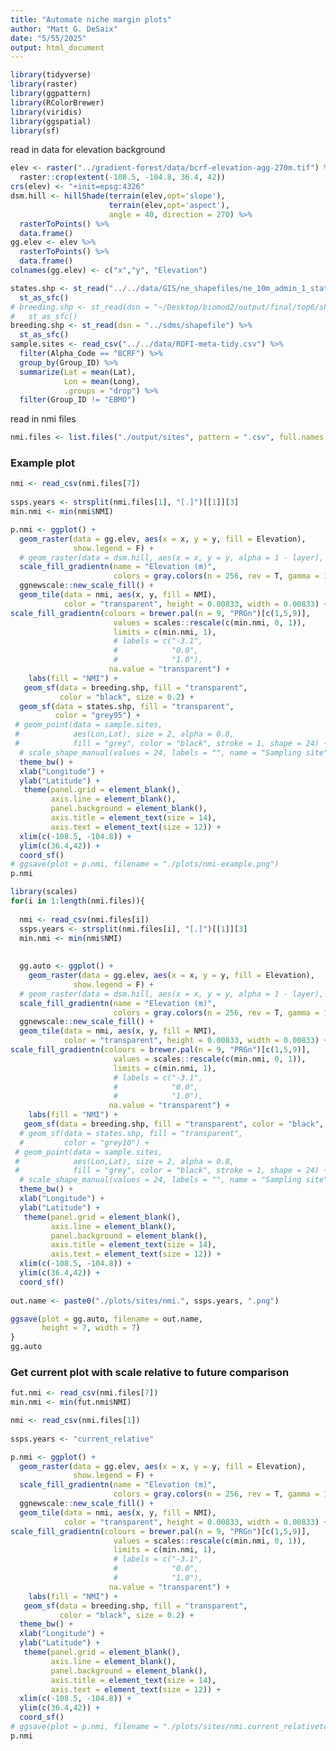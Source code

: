 ```yaml
---
title: "Automate niche margin plots"
author: "Matt G. DeSaix"
date: "5/55/2025"
output: html_document
---
```


```r
library(tidyverse)
library(raster)
library(ggpattern)
library(RColorBrewer)
library(viridis)
library(ggspatial)
library(sf)
```


read in data for elevation background

```r
elev <- raster("../gradient-forest/data/bcrf-elevation-agg-270m.tif") %>%
  raster::crop(extent(-108.5, -104.8, 36.4, 42))
crs(elev) <- "+init=epsg:4326"
dsm.hill <- hillShade(terrain(elev,opt='slope'), 
                      terrain(elev,opt='aspect'),
                      angle = 40, direction = 270) %>%
  rasterToPoints() %>%
  data.frame()
gg.elev <- elev %>%
  rasterToPoints() %>%
  data.frame()
colnames(gg.elev) <- c("x","y", "Elevation")

states.shp <- st_read("../../data/GIS/ne_shapefiles/ne_10m_admin_1_states_provinces_lines.shp") %>%
  st_as_sfc()
# breeding.shp <- st_read(dsn = "~/Desktop/biomod2/output/final/top6/shapefile") %>%
#   st_as_sfc()
breeding.shp <- st_read(dsn = "../sdms/shapefile") %>%
  st_as_sfc()
sample.sites <- read_csv("../../data/ROFI-meta-tidy.csv") %>%
  filter(Alpha_Code == "BCRF") %>%
  group_by(Group_ID) %>%
  summarize(Lat = mean(Lat),
            Lon = mean(Long),
            .groups = "drop") %>%
  filter(Group_ID != "EBMO")
```

read in nmi files

```r
nmi.files <- list.files("./output/sites", pattern = ".csv", full.names = T)
```

### Example plot

```r

nmi <- read_csv(nmi.files[7])
 
ssps.years <- strsplit(nmi.files[1], "[.]")[[1]][3]
min.nmi <- min(nmi$NMI)

p.nmi <- ggplot() +
  geom_raster(data = gg.elev, aes(x = x, y = y, fill = Elevation),
              show.legend = F) +
  # geom_raster(data = dsm.hill, aes(x = x, y = y, alpha = 1 - layer), fill = "gray50") +
  scale_fill_gradientn(name = "Elevation (m)",
                       colors = gray.colors(n = 256, rev = T, gamma = 1)) +
  ggnewscale::new_scale_fill() +
  geom_tile(data = nmi, aes(x, y, fill = NMI), 
            color = "transparent", height = 0.00833, width = 0.00833) +
scale_fill_gradientn(colours = brewer.pal(n = 9, "PRGn")[c(1,5,9)],
                       values = scales::rescale(c(min.nmi, 0, 1)),
                       limits = c(min.nmi, 1),
                       # labels = c("-3.1",
                       #            "0.0",
                       #            "1.0"),
                      na.value = "transparent") +
    labs(fill = "NMI") +
   geom_sf(data = breeding.shp, fill = "transparent", 
           color = "black", size = 0.2) +
  geom_sf(data = states.shp, fill = "transparent", 
          color = "grey95") +
 # geom_point(data = sample.sites, 
 #            aes(Lon,Lat), size = 2, alpha = 0.8, 
 #            fill = "grey", color = "black", stroke = 1, shape = 24) +
  # scale_shape_manual(values = 24, labels = "", name = "Sampling site") +
  theme_bw() +
  xlab("Longitude") +
  ylab("Latitude") +
   theme(panel.grid = element_blank(),
         axis.line = element_blank(),
         panel.background = element_blank(),
         axis.title = element_text(size = 14),
         axis.text = element_text(size = 12)) +
  xlim(c(-108.5, -104.8)) +
  ylim(c(36.4,42)) +
  coord_sf()
# ggsave(plot = p.nmi, filename = "./plots/nmi-example.png")
p.nmi
```




```r
library(scales)
for(i in 1:length(nmi.files)){
  
  nmi <- read_csv(nmi.files[i])
  ssps.years <- strsplit(nmi.files[i], "[.]")[[1]][3]
  min.nmi <- min(nmi$NMI)
   
   
  gg.auto <- ggplot() +
    geom_raster(data = gg.elev, aes(x = x, y = y, fill = Elevation),
              show.legend = F) +
  # geom_raster(data = dsm.hill, aes(x = x, y = y, alpha = 1 - layer), fill = "gray50") +
  scale_fill_gradientn(name = "Elevation (m)",
                       colors = gray.colors(n = 256, rev = T, gamma = 1)) +
  ggnewscale::new_scale_fill() +
  geom_tile(data = nmi, aes(x, y, fill = NMI), 
            color = "transparent", height = 0.00833, width = 0.00833) +
scale_fill_gradientn(colours = brewer.pal(n = 9, "PRGn")[c(1,5,9)],
                       values = scales::rescale(c(min.nmi, 0, 1)),
                       limits = c(min.nmi, 1),
                       # labels = c("-3.1",
                       #            "0.0",
                       #            "1.0"),
                      na.value = "transparent") +
    labs(fill = "NMI") +
   geom_sf(data = breeding.shp, fill = "transparent", color = "black", size = 0.2) +
  # geom_sf(data = states.shp, fill = "transparent", 
  #         color = "grey10") +
 # geom_point(data = sample.sites, 
 #            aes(Lon,Lat), size = 2, alpha = 0.8, 
 #            fill = "grey", color = "black", stroke = 1, shape = 24) +
  # scale_shape_manual(values = 24, labels = "", name = "Sampling site") +
  theme_bw() +
  xlab("Longitude") +
  ylab("Latitude") +
   theme(panel.grid = element_blank(),
         axis.line = element_blank(),
         panel.background = element_blank(),
         axis.title = element_text(size = 14),
         axis.text = element_text(size = 12)) +
  xlim(c(-108.5, -104.8)) +
  ylim(c(36.4,42)) +
  coord_sf()
  
out.name <- paste0("./plots/sites/nmi.", ssps.years, ".png")

ggsave(plot = gg.auto, filename = out.name, 
       height = 7, width = 7)
}
gg.auto
```



### Get current plot with scale relative to future comparison

```r
fut.nmi <- read_csv(nmi.files[7])
min.nmi <- min(fut.nmi$NMI)

nmi <- read_csv(nmi.files[1])
 
ssps.years <- "current_relative"

p.nmi <- ggplot() +
  geom_raster(data = gg.elev, aes(x = x, y = y, fill = Elevation),
              show.legend = F) +
  scale_fill_gradientn(name = "Elevation (m)",
                       colors = gray.colors(n = 256, rev = T, gamma = 1)) +
  ggnewscale::new_scale_fill() +
  geom_tile(data = nmi, aes(x, y, fill = NMI), 
            color = "transparent", height = 0.00833, width = 0.00833) +
scale_fill_gradientn(colours = brewer.pal(n = 9, "PRGn")[c(1,5,9)],
                       values = scales::rescale(c(min.nmi, 0, 1)),
                       limits = c(min.nmi, 1),
                       # labels = c("-3.1",
                       #            "0.0",
                       #            "1.0"),
                      na.value = "transparent") +
    labs(fill = "NMI") +
   geom_sf(data = breeding.shp, fill = "transparent", 
           color = "black", size = 0.2) +
  theme_bw() +
  xlab("Longitude") +
  ylab("Latitude") +
   theme(panel.grid = element_blank(),
         axis.line = element_blank(),
         panel.background = element_blank(),
         axis.title = element_text(size = 14),
         axis.text = element_text(size = 12)) +
  xlim(c(-108.5, -104.8)) +
  ylim(c(36.4,42)) +
  coord_sf()
# ggsave(plot = p.nmi, filename = "./plots/sites/nmi.current_relativetossp585_2041.png")
p.nmi
```
